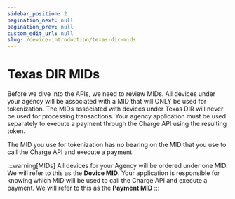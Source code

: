 ```yaml
---
sidebar_position: 2
pagination_next: null
pagination_prev: null
custom_edit_url: null
slug: /device-introduction/texas-dir-mids
---
```


# Texas DIR MIDs

Before we dive into the APIs, we need to review MIDs. All devices under your agency will be associated with a MID that will ONLY be used for tokenization. The MIDs associated with devices under Texas DIR will never be used for processing transactions. Your agency application must be used separately to execute a payment through the Charge API using the resulting token.

The MID you use for tokenization has no bearing on the MID that you use to call the Charge API and
execute a payment.

:::warning[MIDs]
All devices for your Agency will be ordered under one MID. We will refer to this as the **Device MID**. Your application is responsible for knowing which MID will be used to call the Charge API and execute a payment. We will refer to this as the **Payment MID**
:::